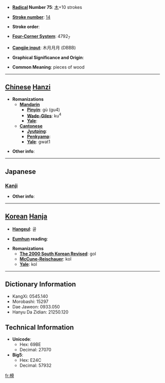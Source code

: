 * '''[[Wiktionary:Chinese radical index| Radical]] Number 75''': [[Wiktionary:Chinese radical index 木|木]]+10 strokes

* '''[[Wiktionary:Chinese total strokes index|Stroke number]]''': [[Wiktionary:Chinese total strokes index 14|14]]

* '''Stroke order''': 

* '''[[Wiktionary:Chinese four corner index|Four-Corner System]]''': 4792<sub>7</sub>

* '''[[Wiktionary:Chinese Cangjie index|Cangjie input]]''': 木月月月 (DBBB)

* '''Graphical Significance and Origin''': 

* '''Common Meaning''': pieces of wood

----

== [[Chinese]] [[Hanzi]] ==

* '''Romanizations'''
** '''[[Mandarin]]'''
*** '''[[Pinyin]]''': gù (gu4)
*** '''[[Wade-Giles]]''': ku<sup>4</sup>
*** '''[[Yale]]''': 
** '''[[Cantonese]]'''
*** '''[[Jyutping]]''':
*** '''[[Penkyamp]]''': 
*** '''[[Yale]]''': gwat1

* '''Other info''': 

----

==Japanese==
===[[Kanji]]===
{{kanji|on readings=[[こつ]] (kotsu)|kun readings=[[ほた]] (hota)}}

* '''Other info''':  

----

== [[Korean]] [[Hanja]] ==

* '''[[Hangeul]]''': 골

* '''[[Eumhun]] reading''': 

* '''Romanizations'''
** '''[[The 2000 South Korean Revised Romanization|The 2000 South Korean Revised]]''': gol
** '''[[McCune-Reischauer]]''': kol
** '''[[Yale]]''': kol

----

== Dictionary Information ==

* KangXi: 0545.140
* Morobashi: 15297
* Dae Jaweon: 0933.050
* Hanyu Da Zidian: 21250.120

== Technical Information ==

* '''Unicode''':
** Hex: 69BE
** Decimal: 27070
* '''Big5''':
** Hex: E24C
** Decimal: 57932

[[fr:榾]]